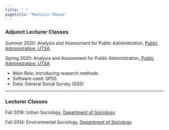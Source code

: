 ```yaml
---
title: " "
pagetitle: "Muntasir Masum"
---
```


<link rel="stylesheet" href="styles.css" type="text/css">
<link rel="stylesheet" href="academicicons/css/academicons.min.css"/>

### Adjunct Lecturer Classes

Summer 2020: Analysis and Assessment for Public Administration, [Public Administration, UTSA](https://hcap.utsa.edu/public-administration/)

Spring 2020: Analysis and Assessment for Public Administration, [Public Administration, UTSA](https://hcap.utsa.edu/public-administration/)

- Main Role: Introducing research methods
- Software used: SPSS
- Data: General Social Survey (GSS)

_____________________________________________________________________________________________________________________________________________

### Lecturer Classes 

Fall 2016: Urban Sociology, [Department of Sociology](https://www.du.ac.bd/academic/department_item/SOC)

Fall 2014: Environmental Sociology, [Department of Sociology](https://www.du.ac.bd/academic/department_item/SOC)